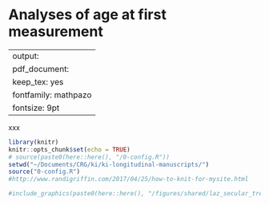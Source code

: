# Analyses of age at first measurement {#age-meas}

---
output:
  pdf_document:
    keep_tex: yes
fontfamily: mathpazo
fontsize: 9pt
---

\raggedright

xxx

```r
library(knitr)
knitr::opts_chunk$set(echo = TRUE)
# source(paste0(here::here(), "/0-config.R"))
setwd("~/Documents/CRG/ki/ki-longitudinal-manuscripts/")
source("0-config.R")
#http://www.randigriffin.com/2017/04/25/how-to-knit-for-mysite.html

```


```r
#include_graphics(paste0(here::here(), "/figures/shared/laz_secular_trend.png"))
```


